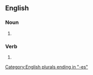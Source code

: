 ==English==

===Noun===
{{head|en|noun form}}

# {{plural of|harnass|lang=en}}

===Verb===
{{head|en|verb form}}

# {{en-third-person singular of|harnass}}

[[Category:English plurals ending in "-es"]]